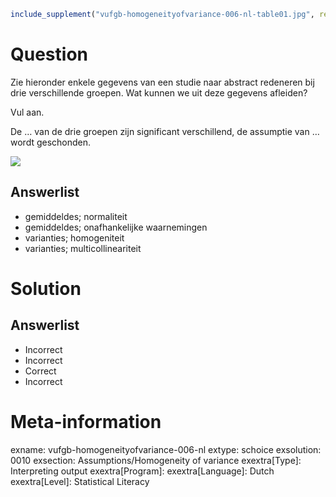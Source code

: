 ```{r, echo = FALSE, results = "hide"}
include_supplement("vufgb-homogeneityofvariance-006-nl-table01.jpg", recursive = TRUE)
```

Question
========

Zie hieronder enkele gegevens van een studie naar abstract redeneren bij drie verschillende groepen. Wat kunnen we uit deze gegevens afleiden? 

Vul aan.

De ... van de drie groepen zijn significant verschillend, de assumptie van ... wordt geschonden.

![](vufgb-homogeneityofvariance-006-nl-table01.jpg)
  
Answerlist
----------
* gemiddeldes; normaliteit
* gemiddeldes; onafhankelijke waarnemingen
* varianties; homogeniteit
* varianties; multicollineariteit

Solution
========

Answerlist
----------
* Incorrect
* Incorrect
* Correct
* Incorrect

Meta-information
================
exname: vufgb-homogeneityofvariance-006-nl
extype: schoice
exsolution: 0010
exsection: Assumptions/Homogeneity of variance
exextra[Type]: Interpreting output
exextra[Program]: 
exextra[Language]: Dutch
exextra[Level]: Statistical Literacy